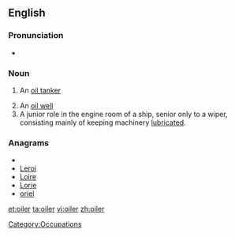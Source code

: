==English==

===Pronunciation===
* {{rhymes|ɔɪlə(r)}}

===Noun===
{{en-noun}}

# {{nautical}} An [[oil tanker]]
# An [[oil well]]
# A junior role in the engine room of a ship, senior only to a wiper, consisting mainly of keeping machinery [[lubricate]]d.

===Anagrams===
* {{alphagram|eilor}}
* [[Leroi#English|Leroi]]
* [[Loire#English|Loire]]
* [[Lorie#English|Lorie]]
* [[oriel#English|oriel]]

[[Category:Occupations]]

[[et:oiler]]
[[ta:oiler]]
[[vi:oiler]]
[[zh:oiler]]